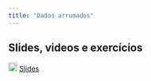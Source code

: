 ```yaml
---
title: "Dados arrumados"
---
```


## Slides, videos e exercícios

![](images/slide.png){width="18"} [Slides](modulo_6_tidy_data.qmd){target="_blank"}
